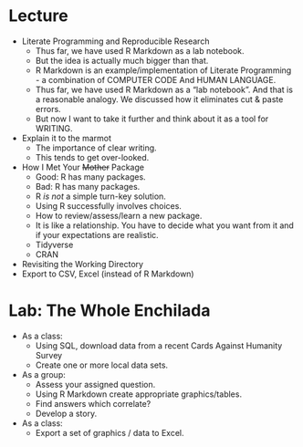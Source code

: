 # Lecture
- Literate Programming and Reproducible Research
    - Thus far, we have used R Markdown as a lab notebook.
    - But the idea is actually much bigger than that.
    - R Markdown is an example/implementation of Literate
      Programming - a combination of COMPUTER CODE And HUMAN LANGUAGE.
    - Thus far, we have used R Markdown as a "lab notebook". And that
      is a reasonable analogy. We discussed how it eliminates cut &
      paste errors.
    - But now I want to take it further and think about it as a tool
      for WRITING.
- Explain it to the marmot
    - The importance of clear writing.
    - This tends to get over-looked.
- How I Met Your ~~Mother~~ Package
    - Good: R has many packages.
    - Bad: R has many packages.
    - R _is not_ a simple turn-key solution.
    - Using R successfully involves choices.
    - How to review/assess/learn a new package.
    - It is like a relationship. You have to decide what you want from
      it and if your expectations are realistic.
    - Tidyverse
    - CRAN
- Revisiting the Working Directory
- Export to CSV, Excel (instead of R Markdown)

# Lab: The Whole Enchilada
- As a class:
    - Using SQL, download data from a recent Cards Against Humanity Survey
    - Create one or more local data sets.
- As a group:
    - Assess your assigned question.
    - Using R Markdown create appropriate graphics/tables.
    - Find answers which correlate?
    - Develop a story.
- As a class:
    - Export a set of graphics / data to Excel.
